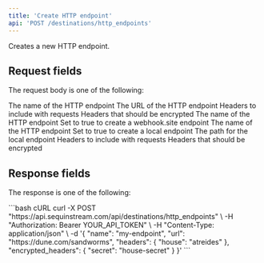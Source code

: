 ```yaml
---
title: 'Create HTTP endpoint'
api: 'POST /destinations/http_endpoints'
---
```



Creates a new HTTP endpoint.

## Request fields

The request body is one of the following:

<Expandable title="HTTP endpoint">
  <ParamField body="name" type="string" required>
    The name of the HTTP endpoint
  </ParamField>

  <ParamField body="url" type="string" required>
    The URL of the HTTP endpoint
  </ParamField>

  <ParamField body="headers" type="object">
    Headers to include with requests
  </ParamField>

  <ParamField body="encrypted_headers" type="object">
    Headers that should be encrypted
  </ParamField>
</Expandable>

<Expandable title="webhook.site endpoint">
  <ParamField body="name" type="string" required>
    The name of the HTTP endpoint
  </ParamField>

  <ParamField body="webhook.site" type="boolean" required>
    Set to true to create a webhook.site endpoint
  </ParamField>
</Expandable>

<Expandable title="local endpoint">
  <ParamField body="name" type="string" required>
    The name of the HTTP endpoint
  </ParamField>

  <ParamField body="local" type="boolean" required>
    Set to true to create a local endpoint
  </ParamField>

  <ParamField body="path" type="string" required>
    The path for the local endpoint
  </ParamField>

  <ParamField body="headers" type="object">
    Headers to include with requests
  </ParamField>

  <ParamField body="encrypted_headers" type="object">
    Headers that should be encrypted
  </ParamField>
</Expandable>

## Response fields

The response is one of the following:

<EndpointResponseSnippet />

<RequestExample>
  ```bash cURL
  curl -X POST "https://api.sequinstream.com/api/destinations/http_endpoints" \
    -H "Authorization: Bearer YOUR_API_TOKEN" \
    -H "Content-Type: application/json" \
    -d '{
      "name": "my-endpoint",
      "url": "https://dune.com/sandworms",
      "headers": {
        "house": "atreides"
      },
      "encrypted_headers": {
        "secret": "house-secret"
      }
    }'
  ```
</RequestExample> 

<EndpointResponseExample />
